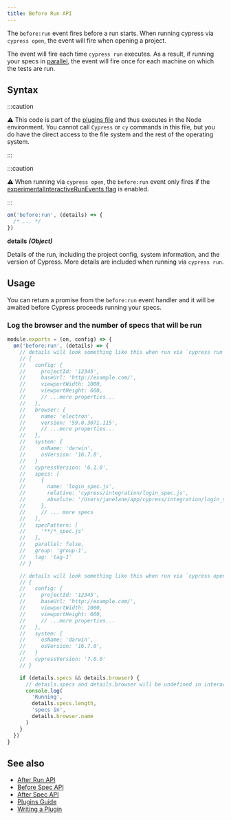```yaml
---
title: Before Run API
---
```


The `before:run` event fires before a run starts. When running cypress via
`cypress open`, the event will fire when opening a project.

The event will fire each time `cypress run` executes. As a result, if running
your specs in [parallel](/guides/guides/parallelization), the event will fire
once for each machine on which the tests are run.

## Syntax

:::caution

⚠️ This code is part of the
[plugins file](/guides/core-concepts/writing-and-organizing-tests#Plugin-files)
and thus executes in the Node environment. You cannot call `Cypress` or `cy`
commands in this file, but you do have the direct access to the file system and
the rest of the operating system.

:::

:::caution

⚠️ When running via `cypress open`, the `before:run` event only fires if the
[experimentalInteractiveRunEvents flag](/guides/references/configuration#Experiments)
is enabled.

:::

```js
on('before:run', (details) => {
  /* ... */
})
```

**<Icon name="angle-right"></Icon> details** **_(Object)_**

Details of the run, including the project config, system information, and the
version of Cypress. More details are included when running via `cypress run`.

## Usage

You can return a promise from the `before:run` event handler and it will be
awaited before Cypress proceeds running your specs.

### Log the browser and the number of specs that will be run

```javascript
module.exports = (on, config) => {
  on('before:run', (details) => {
    // details will look something like this when run via `cypress run`:
    // {
    //   config: {
    //     projectId: '12345',
    //     baseUrl: 'http://example.com/',
    //     viewportWidth: 1000,
    //     viewportHeight: 660,
    //     // ...more properties...
    //   },
    //   browser: {
    //     name: 'electron',
    //     version: '59.0.3071.115',
    //     // ...more properties...
    //   },
    //   system: {
    //     osName: 'darwin',
    //     osVersion: '16.7.0',
    //   }
    //   cypressVersion: '6.1.0',
    //   specs: [
    //     {
    //       name: 'login_spec.js',
    //       relative: 'cypress/integration/login_spec.js',
    //       absolute: '/Users/janelane/app/cypress/integration/login_spec.js',
    //     },
    //     // ... more specs
    //   ],
    //   specPattern: [
    //     '**/*_spec.js'
    //   ],
    //   parallel: false,
    //   group: 'group-1',
    //   tag: 'tag-1'
    // }

    // details will look something like this when run via `cypress open`:
    // {
    //   config: {
    //     projectId: '12345',
    //     baseUrl: 'http://example.com/',
    //     viewportWidth: 1000,
    //     viewportHeight: 660,
    //     // ...more properties...
    //   },
    //   system: {
    //     osName: 'darwin',
    //     osVersion: '16.7.0',
    //   }
    //   cypressVersion: '7.0.0'
    // }

    if (details.specs && details.browser) {
      // details.specs and details.browser will be undefined in interactive mode
      console.log(
        'Running',
        details.specs.length,
        'specs in',
        details.browser.name
      )
    }
  })
}
```

## See also

- [After Run API](/api/plugins/after-run-api)
- [Before Spec API](/api/plugins/before-spec-api)
- [After Spec API](/api/plugins/after-spec-api)
- [Plugins Guide](/guides/tooling/plugins-guide)
- [Writing a Plugin](/api/plugins/writing-a-plugin)
